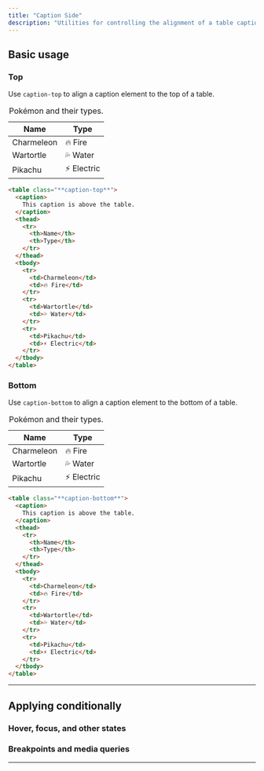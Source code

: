 ```yaml
---
title: "Caption Side"
description: "Utilities for controlling the alignment of a table caption."
---
```




## Basic usage

### Top
Use `caption-top` to align a caption element to the top of a table.

<Example p="none">
    <div class="shadow-sm overflow-hidden px-4 py-8 sm:px-8">
        <table class=" table-auto w-full text-sm caption-top">
        <caption class="border-b-0 border border-slate-400 dark:border-slate-600 dark:bg-cyan-600/20  bg-cyan-50 bg-none text-slate-500 dark:text-slate-400 py-4  text-xs">
            Pokémon and their types.
        </caption>
        <thead >
            <tr>
            <th class="border dark:border-slate-600 font-medium p-4 pl-8 pt-3 pb-3 text-slate-400 dark:text-slate-200 text-left">Name</th>
            <th class="border dark:border-slate-600 font-medium p-4 pr-8 pt-3 pb-3 text-slate-400 dark:text-slate-200 text-left">Type</th>
            </tr>
        </thead>
        <tbody class="bg-white dark:bg-slate-800">
            <tr>
            <td class="border border-slate-100 dark:border-slate-700 p-4 pl-8 text-slate-500 dark:text-slate-400">Charmeleon</td>
            <td class="border border-slate-100 dark:border-slate-700 p-4 pr-8 text-slate-500 dark:text-slate-400">🔥 Fire</td>
            </tr>
            <tr>
            <td class="border border-slate-100 dark:border-slate-700 p-4 pl-8 text-slate-500 dark:text-slate-400">Wartortle</td>
            <td class="border border-slate-100 dark:border-slate-700 p-4 pr-8 text-slate-500 dark:text-slate-400">💦 Water</td>
            </tr>
            <tr>
            <td class="border border-slate-100 dark:border-slate-700 p-4 pl-8 text-slate-500 dark:text-slate-400">Pikachu</td>
            <td class="border border-slate-100 dark:border-slate-700 p-4 pr-8 text-slate-500 dark:text-slate-400">⚡ Electric</td>
            </tr>
        </tbody>
        </table>
    </div>
</Example>

```html
<table class="**caption-top**">
  <caption>
    This caption is above the table.
  </caption>
  <thead>
    <tr>
      <th>Name</th>
      <th>Type</th>
    </tr>
  </thead>
  <tbody>
    <tr>
      <td>Charmeleon</td>
      <td>🔥 Fire</td>
    </tr>
    <tr>
      <td>Wartortle</td>
      <td>💦 Water</td>
    </tr>
    <tr>
      <td>Pikachu</td>
      <td>⚡ Electric</td>
    </tr>
  </tbody>
</table>
```

### Bottom
Use `caption-bottom` to align a caption element to the bottom of a table.

<Example p="none">
    <div class="shadow-sm overflow-hidden px-4 py-8 sm:px-8">
        <table class="border-collapse border border-slate-400 dark:border-slate-600 table-auto w-full text-sm caption-bottom">
        <caption class="border-t-0 border border-slate-100 dark:border-slate-700 dark:bg-cyan-600/20  bg-cyan-50 bg-none text-slate-500 dark:text-slate-400 py-4  text-xs">
            Pokémon and their types.
        </caption>
        <thead >
            <tr>
            <th class="border dark:border-slate-600 font-medium p-4 pl-8 pt-3 pb-3 text-slate-400 dark:text-slate-200 text-left">Name</th>
            <th class="border dark:border-slate-600 font-medium p-4 pr-8 pt-3 pb-3 text-slate-400 dark:text-slate-200 text-left">Type</th>
            </tr>
        </thead>
        <tbody class="bg-white dark:bg-slate-800">
            <tr>
            <td class="border border-slate-100 dark:border-slate-700 p-4 pl-8 text-slate-500 dark:text-slate-400">Charmeleon</td>
            <td class="border border-slate-100 dark:border-slate-700 p-4 pr-8 text-slate-500 dark:text-slate-400">🔥 Fire</td>
            </tr>
            <tr>
            <td class="border border-slate-100 dark:border-slate-700 p-4 pl-8 text-slate-500 dark:text-slate-400">Wartortle</td>
            <td class="border border-slate-100 dark:border-slate-700 p-4 pr-8 text-slate-500 dark:text-slate-400">💦 Water</td>
            </tr>
            <tr>
            <td class="border border-slate-100 dark:border-slate-700 p-4 pl-8 text-slate-500 dark:text-slate-400">Pikachu</td>
            <td class="border border-slate-100 dark:border-slate-700 p-4 pr-8 text-slate-500 dark:text-slate-400">⚡ Electric</td>
            </tr>
        </tbody>
        </table>
    </div>
</Example>

```html
<table class="**caption-bottom**">
  <caption>
    This caption is above the table.
  </caption>
  <thead>
    <tr>
      <th>Name</th>
      <th>Type</th>
    </tr>
  </thead>
  <tbody>
    <tr>
      <td>Charmeleon</td>
      <td>🔥 Fire</td>
    </tr>
    <tr>
      <td>Wartortle</td>
      <td>💦 Water</td>
    </tr>
    <tr>
      <td>Pikachu</td>
      <td>⚡ Electric</td>
    </tr>
  </tbody>
</table>
```

---

## <Heading ignore>Applying conditionally</Heading>

### <Heading ignore>Hover, focus, and other states</Heading>

<HoverFocusAndOtherStates featuredClass="caption-bottom" element="table" />

### <Heading ignore>Breakpoints and media queries</Heading>

<BreakpointsAndMediaQueries  featuredClass="caption-bottom" element="table" />

---